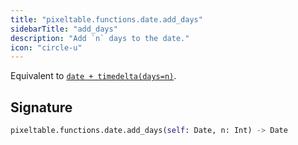 ```yaml
---
title: "pixeltable.functions.date.add_days"
sidebarTitle: "add_days"
description: "Add `n` days to the date."
icon: "circle-u"
---
```

Equivalent to [`date + timedelta(days=n)`](https://docs.python.org/3/library/datetime.html#datetime.timedelta).


## Signature

```python
pixeltable.functions.date.add_days(self: Date, n: Int) -> Date
```

